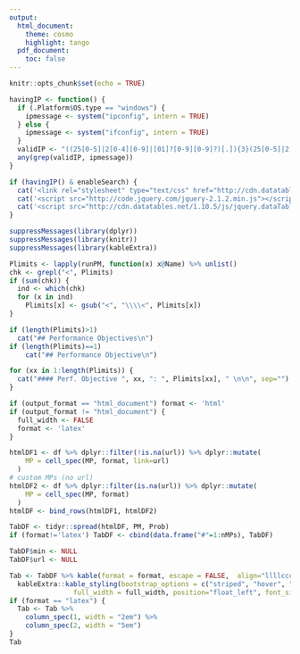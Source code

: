 ```yaml
---
output:
  html_document:
    theme: cosmo
    highlight: tango
  pdf_document:
    toc: false
---
```


<meta charset="UTF-8">
<meta name="google" content="notranslate">
<meta http-equiv="Content-Language" content="en">

```r
knitr::opts_chunk$set(echo = TRUE)
```

```r
havingIP <- function() {
  if (.Platform$OS.type == "windows") {
    ipmessage <- system("ipconfig", intern = TRUE)
  } else {
    ipmessage <- system("ifconfig", intern = TRUE)
  }
  validIP <- "((25[0-5]|2[0-4][0-9]|[01]?[0-9][0-9]?)[.]){3}(25[0-5]|2[0-4][0-9]|[01]?[0-9][0-9]?)"
  any(grep(validIP, ipmessage))
}

if (havingIP() & enableSearch) {
  cat('<link rel="stylesheet" type="text/css" href="http://cdn.datatables.net/1.10.5/css/jquery.dataTables.min.css">')
  cat('<script src="http://code.jquery.com/jquery-2.1.2.min.js"></script>')
  cat('<script src="http://cdn.datatables.net/1.10.5/js/jquery.dataTables.min.js"></script>')
}

```

<script type="text/javascript">
         $(document).ready(function() {
             $("table").DataTable({
               "aLengthMenu": [[50, 75, 100, -1], [50, 75, 100, "All"]],
               "iDisplayLength": 50
             });
         } );
         
</script>

```r
suppressMessages(library(dplyr))
suppressMessages(library(knitr))
suppressMessages(library(kableExtra))

Plimits <- lapply(runPM, function(x) x@Name) %>% unlist()
chk <- grepl("<", Plimits)
if (sum(chk)) {
  ind <- which(chk)  
  for (x in ind)
    Plimits[x] <- gsub("<", "\\\\<", Plimits[x])
}

if (length(Plimits)>1)
  cat("## Performance Objectives\n")
if (length(Plimits)==1)
    cat("## Performance Objective\n")

for (xx in 1:length(Plimits)) {
  cat("#### Perf. Objective ", xx, ": ", Plimits[xx], " \n\n", sep="")
}

```


```r

if (output_format == "html_document") format <- 'html'
if (output_format != "html_document") {
  full_width <- FALSE
  format <- 'latex'
}

htmlDF1 <- df %>% dplyr::filter(!is.na(url)) %>% dplyr::mutate(
    MP = cell_spec(MP, format, link=url)
  )
# custom MPs (no url)
htmlDF2 <- df %>% dplyr::filter(is.na(url)) %>% dplyr::mutate(
    MP = cell_spec(MP, format)
  )
htmlDF <- bind_rows(htmlDF1, htmlDF2)

TabDF <- tidyr::spread(htmlDF, PM, Prob)
if (format!='latex') TabDF <- cbind(data.frame("#"=1:nMPs), TabDF)

TabDF$min <- NULL
TabDF$url <- NULL

Tab <- TabDF %>% kable(format = format, escape = FALSE,  align="llllcccclll") %>%
  kableExtra::kable_styling(bootstrap_options = c("striped", "hover", "condensed", "responsive"),
                full_width = full_width, position="float_left", font_size = font_size)
if (format == "latex") {
  Tab <- Tab %>%
    column_spec(1, width = "2em") %>%
    column_spec(2, width = "5em")
}
Tab 

```






  